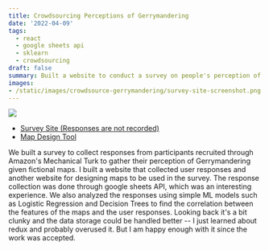 ```yaml
---
title: Crowdsourcing Perceptions of Gerrymandering
date: '2022-04-09'
tags: 
  - react
  - google sheets api
  - sklearn
  - crowdsourcing
draft: false
summary: Built a website to conduct a survey on people's perception of Gerrymandering
images:
- /static/images/crowdsource-gerrymandering/survey-site-screenshot.png
---
```


![](/static/images/crowdsource-gerrymandering/survey-site-screenshot.png)

- [Survey Site (Responses are not recorded)](https://inwonakng.github.io/gerrymander-survey-site/)
- [Map Design Tool](https://inwonakng.github.io/gerrymander-map-builder/)

We built a survey to collect responses from participants recruited through Amazon's Mechanical Turk to gather their perception of Gerrymandering given fictional maps.
I built a website that collected user responses and another website for designing maps to be used in the survey.
The response collection was done through google sheets API, which was an interesting experience.
We also analyzed the responses using simple ML models such as Logistic Regression and Decision Trees to find the correlation between the features of the maps and the user responses.
Looking back it's a bit clunky and the data storage could be handled better -- I just learned about redux and probably overused it.
But I am happy enough with it since the work was accepted.
